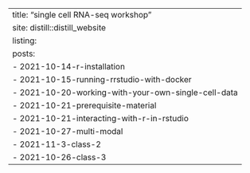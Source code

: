 ---
title: "single cell RNA-seq workshop"
site: distill::distill_website
listing: 
  posts:
    - 2021-10-14-r-installation
    - 2021-10-15-running-rrstudio-with-docker
    - 2021-10-20-working-with-your-own-single-cell-data
    - 2021-10-21-prerequisite-material
    - 2021-10-21-interacting-with-r-in-rstudio
    - 2021-10-27-multi-modal
    - 2021-11-3-class-2
    - 2021-10-26-class-3
---